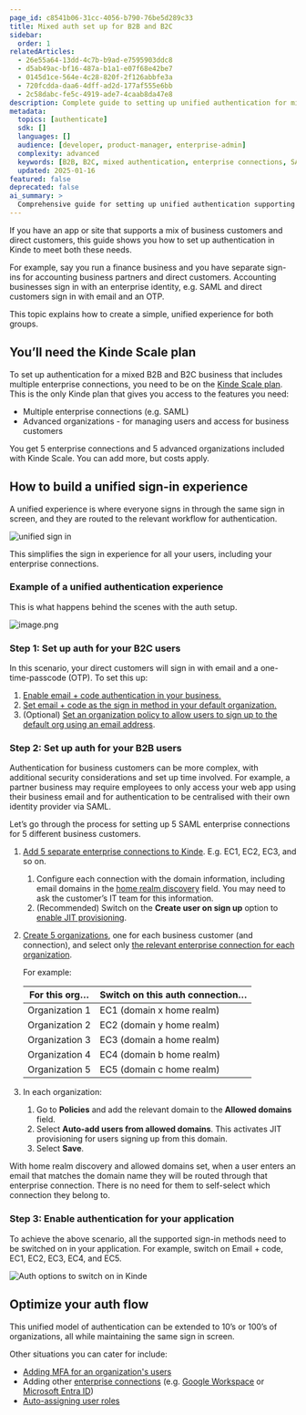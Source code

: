 ```yaml
---
page_id: c8541b06-31cc-4056-b790-76be5d289c33
title: Mixed auth set up for B2B and B2C
sidebar:
  order: 1
relatedArticles:
  - 26e55a64-13dd-4c7b-b9ad-e7595903ddc8
  - d5ab49ac-bf16-487a-b1a1-e07f68e42be7
  - 0145d1ce-564e-4c28-820f-2f126abbfe3a
  - 720fcdda-daa6-4dff-ad2d-177af555e6bb
  - 2c58dabc-fe5c-4919-ade7-4caab8da47e8
description: Complete guide to setting up unified authentication for mixed B2B and B2C businesses using Kinde Scale plan features.
metadata:
  topics: [authenticate]
  sdk: []
  languages: []
  audience: [developer, product-manager, enterprise-admin]
  complexity: advanced
  keywords: [B2B, B2C, mixed authentication, enterprise connections, SAML, organizations, home realm discovery]
  updated: 2025-01-16
featured: false
deprecated: false
ai_summary: >
  Comprehensive guide for setting up unified authentication supporting both B2B enterprise connections and B2C passwordless authentication in a single application.
---
```


If you have an app or site that supports a mix of business customers and direct customers, this guide shows you how to set up authentication in Kinde to meet both these needs.

For example, say you run a finance business and you have separate sign-ins for accounting business partners and direct customers. Accounting businesses sign in with an enterprise identity, e.g. SAML and direct customers sign in with email and an OTP.

This topic explains how to create a simple, unified experience for both groups.

## You’ll need the Kinde Scale plan

To set up authentication for a mixed B2B and B2C business that includes multiple enterprise connections, you need to be on the [Kinde Scale plan](https://kinde.com/pricing/). This is the only Kinde plan that gives you access to the features you need:

- Multiple enterprise connections (e.g. SAML)
- Advanced organizations - for managing users and access for business customers

You get 5 enterprise connections and 5 advanced organizations included with Kinde Scale. You can add more, but costs apply.

## How to build a unified sign-in experience

A unified experience is where everyone signs in through the same sign in screen, and they are routed to the relevant workflow for authentication.

![unified sign in](https://imagedelivery.net/skPPZTHzSlcslvHjesZQcQ/a14aa42c-3c66-45de-dc80-ee7c9df41b00/public)

This simplifies the sign in experience for all your users, including your enterprise connections.

### Example of a unified authentication experience

This is what happens behind the scenes with the auth setup.

![image.png](https://imagedelivery.net/skPPZTHzSlcslvHjesZQcQ/ff106642-c42f-44cf-4a89-84406a717000/public)

### Step 1: Set up auth for your B2C users

In this scenario, your direct customers will sign in with email and a one-time-passcode (OTP). To set this up:

1. [Enable email + code authentication in your business.](/authenticate/authentication-methods/passwordless-authentication/)
2. [Set email + code as the sign in method in your default organization.](/authenticate/manage-authentication/organization-auth-experience/)
3. (Optional) [Set an organization policy to allow users to sign up to the default org using an email address](/build/organizations/allow-user-signup-org/).

### Step 2: Set up auth for your B2B users

Authentication for business customers can be more complex, with additional security considerations and set up time involved. For example, a partner business may require employees to only access your web app using their business email and for authentication to be centralised with their own identity provider via SAML.

Let’s go through the process for setting up 5 SAML enterprise connections for 5 different business customers.

1. [Add 5 separate enterprise connections to Kinde](/authenticate/enterprise-connections/about-enterprise-connections/). E.g. EC1, EC2, EC3, and so on.
   1. Configure each connection with the domain information, including email domains in the [home realm discovery](/authenticate/enterprise-connections/about-enterprise-connections/#home-realm-discovery) field. You may need to ask the customer’s IT team for this information.
   2. (Recommended) Switch on the **Create user on sign up** option to [enable JIT provisioning](/authenticate/enterprise-connections/provision-users-enterprise/).
2. [Create 5 organizations](/build/organizations/add-and-manage-organizations/), one for each business customer (and connection), and select only [the relevant enterprise connection for each organization](/authenticate/manage-authentication/organization-auth-experience/).

   For example:

   | For this org…  | Switch on this auth connection… |
   | -------------- | ------------------------------- |
   | Organization 1 | EC1 (domain x home realm)       |
   | Organization 2 | EC2 (domain y home realm)       |
   | Organization 3 | EC3 (domain a home realm)       |
   | Organization 4 | EC4 (domain b home realm)       |
   | Organization 5 | EC5 (domain c home realm)       |

3. In each organization:
   1. Go to **Policies** and add the relevant domain to the **Allowed domains** field.
   2. Select **Auto-add users from allowed domains**. This activates JIT provisioning for users signing up from this domain.
   3. Select **Save**.

With home realm discovery and allowed domains set, when a user enters an email that matches the domain name they will be routed through that enterprise connection. There is no need for them to self-select which connection they belong to.

### Step 3: Enable authentication for your application

To achieve the above scenario, all the supported sign-in methods need to be switched on in your application. For example, switch on Email + code, EC1, EC2, EC3, EC4, and EC5.

![Auth options to switch on in Kinde](https://imagedelivery.net/skPPZTHzSlcslvHjesZQcQ/cf3a393d-b977-4de3-2bd1-dae72ec93f00/public)

## Optimize your auth flow

This unified model of authentication can be extended to 10’s or 100’s of organizations, all while maintaining the same sign in screen.

Other situations you can cater for include:

- [Adding MFA for an organization's users](/authenticate/multi-factor-auth/mfa-per-org/)
- Adding other [enterprise connections](/authenticate/enterprise-connections/about-enterprise-connections/) (e.g. [Google Workspace](/authenticate/enterprise-connections/custom-saml-google-workspace/) or [Microsoft Entra ID](/authenticate/enterprise-connections/azure/))
- [Auto-assigning user roles](/manage-users/roles-and-permissions/default-user-roles/)
